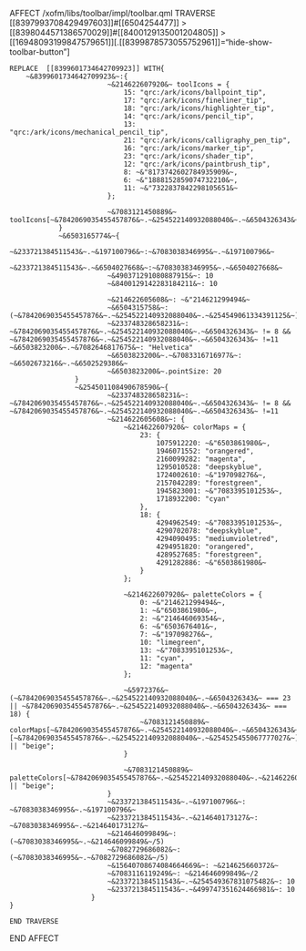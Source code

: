 AFFECT /xofm/libs/toolbar/impl/toolbar.qml
	TRAVERSE [[8397993708429497603]]#[[6504254477]] > [[8398044571386570029]]#[[8400129135001204805]] > [[16948093199847579651]][.[[8399878573055752961]]="hide-show-toolbar-button"]
	
	
	REPLACE  [[8399601734642709923]] WITH{
		~&8399601734642709923&~:{
							~&214622607920&~ toolIcons = {
								15: "qrc:/ark/icons/ballpoint_tip",
								17: "qrc:/ark/icons/fineliner_tip",
								18: "qrc:/ark/icons/highlighter_tip", 
								14: "qrc:/ark/icons/pencil_tip",
								13: "qrc:/ark/icons/mechanical_pencil_tip",
								21: "qrc:/ark/icons/calligraphy_pen_tip",
								16: "qrc:/ark/icons/marker_tip",
								23: "qrc:/ark/icons/shader_tip",
								12: "qrc:/ark/icons/paintbrush_tip",
								8: ~&"8173742602784935909&~,
								6: ~&"1888152859074732210&~,
								11: ~&"7322837842298105651&~
							};

							~&7083121450889&~ toolIcons[~&7842069035455457876&~.~&254522140932088040&~.~&6504326343&~];
				}
				~&6503165774&~{
							~&233721384511543&~.~&197100796&~:~&7083038346995&~.~&197100796&~
							~&233721384511543&~.~&6504027668&~:~&7083038346995&~.~&6504027668&~
							~&490371291080887915&~: 10
							~&8400129142283184211&~: 10
							
							~&214622605608&~: ~&"214621299494&~
							~&6504315758&~: (~&7842069035455457876&~.~&254522140932088040&~.~&254549061334391125&~)
						  	~&233748328658231&~: ~&7842069035455457876&~.~&254522140932088040&~.~&6504326343&~ != 8 && ~&7842069035455457876&~.~&254522140932088040&~.~&6504326343&~ !=11							~&6503823200&~.~&7082646817675&~: "Helvetica"
							~&6503823200&~.~&7083316716977&~: ~&6502673216&~.~&6502529386&~
							~&6503823200&~.pointSize: 20
					}
					~&254501108490678590&~{
						  	~&233748328658231&~: ~&7842069035455457876&~.~&254522140932088040&~.~&6504326343&~ != 8 && ~&7842069035455457876&~.~&254522140932088040&~.~&6504326343&~ !=11	
							~&214622605608&~: {
								~&214622607920&~ colorMaps = {
									23: {
										1075912220: ~&"6503861980&~,
										1946071552: "orangered",
										2160099282: "magenta",
										1295010528: "deepskyblue",
										1724002610: ~&"197098276&~, 
										2157042289: "forestgreen",
										1945823001: ~&"7083395101253&~,
										1718932200: "cyan"
									},
									18: {
										4294962549: ~&"7083395101253&~,
										4290702078: "deepskyblue", 
										4294090495: "mediumvioletred",
										4294951820: "orangered",
										4289527685: "forestgreen",
										4291282886: ~&"6503861980&~
									}
								};

								~&214622607920&~ paletteColors = {
									0: ~&"214621299494&~,
									1: ~&"6503861980&~, 
									2: ~&"214646069354&~,
									6: ~&"6503676401&~,
									7: ~&"197098276&~,
									10: "limegreen", 
									13: ~&"7083395101253&~,
									11: "cyan", 
									12: "magenta"
								};

								~&5972376&~ (~&7842069035455457876&~.~&254522140932088040&~.~&6504326343&~ === 23 || ~&7842069035455457876&~.~&254522140932088040&~.~&6504326343&~ === 18) {
									~&7083121450889&~ colorMaps[~&7842069035455457876&~.~&254522140932088040&~.~&6504326343&~][~&7842069035455457876&~.~&254522140932088040&~.~&254525455067777027&~] || "beige";
								}

								~&7083121450889&~ paletteColors[~&7842069035455457876&~.~&254522140932088040&~.~&214622605608&~] || "beige";
							}
							~&233721384511543&~.~&197100796&~: ~&7083038346995&~.~&197100796&~
							~&233721384511543&~.~&214640173127&~: ~&7083038346995&~.~&214640173127&~
							~&214646099849&~: (~&7083038346995&~.~&214646099849&~/5)
							~&7082729686082&~: (~&7083038346995&~.~&7082729686082&~/5)
							~&15640708674084664669&~: ~&214625660372&~
							~&7083116119249&~: ~&214646099849&~/2
							~&233721384511543&~.~&254549367831075482&~: 10
							~&233721384511543&~.~&499747351624466981&~: 10
						}
	}

	END TRAVERSE
END AFFECT



